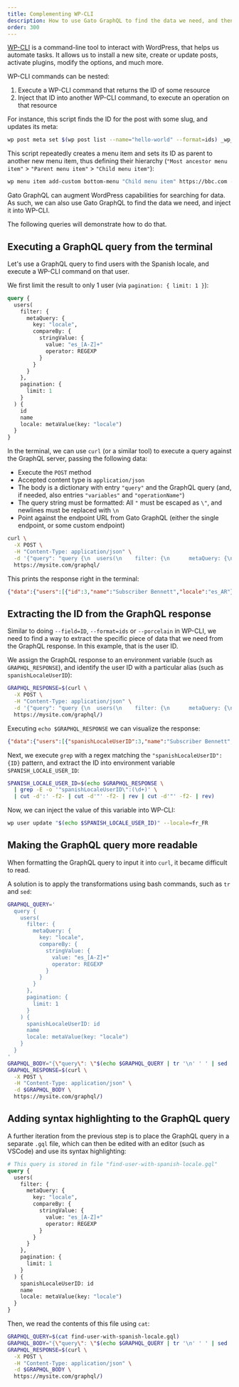 ```yaml
---
title: Complementing WP-CLI
description: How to use Gato GraphQL to find the data we need, and then inject it into WP-CLI.
order: 300
---
```


[WP-CLI](https://wp-cli.org) is a command-line tool to interact with WordPress, that helps us automate tasks. It allows us to install a new site, create or update posts, activate plugins, modify the options, and much more.

WP-CLI commands can be nested:

1. Execute a WP-CLI command that returns the ID of some resource
2. Inject that ID into another WP-CLI command, to execute an operation on that resource

For instance, this script finds the ID for the post with some slug, and updates its meta:

```bash
wp post meta set $(wp post list --name="hello-world" --format=ids) _wp_page_template about.php
```

This script repeatedly creates a menu item and sets its ID as parent to another new menu item, thus defining their hierarchy (`"Most ancestor menu item"` > `"Parent menu item"` > `"Child menu item"`):

```bash
wp menu item add-custom bottom-menu "Child menu item" https://bbc.com --parent-id=$(wp menu item add-post bottom-menu 1 --title="Parent menu item" --parent-id=$(wp menu item add-post bottom-menu 1 --title="Most ancestor menu item" --porcelain) --porcelain)
```

Gato GraphQL can augment WordPress capabilities for searching for data. As such, we can also use Gato GraphQL to find the data we need, and inject it into WP-CLI.

The following queries will demonstrate how to do that.

## Executing a GraphQL query from the terminal

Let's use a GraphQL query to find users with the Spanish locale, and execute a WP-CLI command on that user.

We first limit the result to only 1 user (via `pagination: { limit: 1 }`):

```graphql
query {
  users(
    filter: {
      metaQuery: {
        key: "locale",
        compareBy: {
          stringValue: {
            value: "es_[A-Z]+"
            operator: REGEXP
          }
        }
      }
    },
    pagination: {
      limit: 1
    }
  ) {
    id
    name
    locale: metaValue(key: "locale")
  }
}
```

In the terminal, we can use `curl` (or a similar tool) to execute a query against the GraphQL server, passing the following data:

- Execute the `POST` method
- Accepted content type is `application/json`
- The body is a dictionary with entry `"query"` and the GraphQL query (and, if needed, also entries `"variables"` and `"operationName"`)
- The query string must be formatted: All `"` must be escaped as `\"`, and newlines must be replaced with `\n`
- Point against the endpoint URL from Gato GraphQL (either the single endpoint, or some custom endpoint)

```bash
curl \
  -X POST \
  -H "Content-Type: application/json" \
  -d '{"query": "query {\n  users(\n    filter: {\n      metaQuery: {\n        key: \"locale\",\n        compareBy: {\n          stringValue: {\n            value: \"es_[A-Z]+\"\n            operator: REGEXP\n          }\n        }\n      }\n    },\n    pagination: {\n      limit: 1\n    }\n  ) {\n    id\n    name\n    locale: metaValue(key: \"locale\")\n  }\n}"}' \
  https://mysite.com/graphql/
```

This prints the response right in the terminal:

```json
{"data":{"users":[{"id":3,"name":"Subscriber Bennett","locale":"es_AR"}]}}
```

## Extracting the ID from the GraphQL response

Similar to doing `--field=ID`, `--format=ids` or `--porcelain` in WP-CLI, we need to find a way to extract the specific piece of data that we need from the GraphQL response. In this example, that is the user ID.

We assign the GraphQL response to an environment variable (such as `GRAPHQL_RESPONSE`), and identify the user ID with a particular alias (such as `spanishLocaleUserID`):

```bash
GRAPHQL_RESPONSE=$(curl \
  -X POST \
  -H "Content-Type: application/json" \
  -d '{"query": "query {\n  users(\n    filter: {\n      metaQuery: {\n        key: \"locale\",\n        compareBy: {\n          stringValue: {\n            value: \"es_[A-Z]+\"\n            operator: REGEXP\n          }\n        }\n      }\n    },\n    pagination: {\n      limit: 1\n    }\n  ) {\n    spanishLocaleUserID: id\n    name\n    locale: metaValue(key: \"locale\")\n  }\n}"}' \
  https://mysite.com/graphql/)
```

Executing `echo $GRAPHQL_RESPONSE` we can visualize the response:

```json
{"data":{"users":[{"spanishLocaleUserID":3,"name":"Subscriber Bennett","locale":"es_AR"}]}}
```

Next, we execute `grep` with a regex matching the `"spanishLocaleUserID":{ID}` pattern, and extract the ID into environment variable `SPANISH_LOCALE_USER_ID`:

```bash
SPANISH_LOCALE_USER_ID=$(echo $GRAPHQL_RESPONSE \
  | grep -E -o '"spanishLocaleUserID\":(\d+)' \
  | cut -d':' -f2- | cut -d'"' -f2- | rev | cut -d'"' -f2- | rev)
```

Now, we can inject the value of this variable into WP-CLI:

```bash
wp user update "$(echo $SPANISH_LOCALE_USER_ID)" --locale=fr_FR
```

## Making the GraphQL query more readable

When formatting the GraphQL query to input it into `curl`, it became difficult to read.

A solution is to apply the transformations using bash commands, such as `tr` and `sed`:

```bash
GRAPHQL_QUERY='
  query {
    users(
      filter: {
        metaQuery: {
          key: "locale",
          compareBy: {
            stringValue: {
              value: "es_[A-Z]+"
              operator: REGEXP
            }
          }
        }
      },
      pagination: {
        limit: 1
      }
    ) {
      spanishLocaleUserID: id
      name
      locale: metaValue(key: "locale")
    }
  }
'
GRAPHQL_BODY="{\"query\": \"$(echo $GRAPHQL_QUERY | tr '\n' ' ' | sed 's/"/\\"/g')\"}"
GRAPHQL_RESPONSE=$(curl \
  -X POST \
  -H "Content-Type: application/json" \
  -d $GRAPHQL_BODY \
  https://mysite.com/graphql/)
```

## Adding syntax highlighting to the GraphQL query

A further iteration from the previous step is to place the GraphQL query in a separate `.gql` file, which can then be edited with an editor (such as VSCode) and use its syntax highlighting:

```graphql
# This query is stored in file "find-user-with-spanish-locale.gql"
query {
  users(
    filter: {
      metaQuery: {
        key: "locale",
        compareBy: {
          stringValue: {
            value: "es_[A-Z]+"
            operator: REGEXP
          }
        }
      }
    },
    pagination: {
      limit: 1
    }
  ) {
    spanishLocaleUserID: id
    name
    locale: metaValue(key: "locale")
  }
}
```

Then, we read the contents of this file using `cat`:

```bash
GRAPHQL_QUERY=$(cat find-user-with-spanish-locale.gql)
GRAPHQL_BODY="{\"query\": \"$(echo $GRAPHQL_QUERY | tr '\n' ' ' | sed 's/"/\\"/g')\"}"
GRAPHQL_RESPONSE=$(curl \
  -X POST \
  -H "Content-Type: application/json" \
  -d $GRAPHQL_BODY \
  https://mysite.com/graphql/)
```
